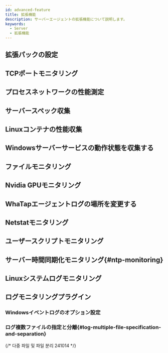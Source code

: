 ```yaml
---
id: advanced-feature
title: 拡張機能
description: サーバーエージェントの拡張機能について説明します。
keywords:
  - Server
  - 拡張機能
---
```



## 拡張パックの設定


<Serveradfexp />

## TCPポートモニタリング


<Serveradftcpport />

## プロセスネットワークの性能測定


<Serveradfpnpc />

## サーバースペック収集


<Serveradfcollectspec />

## Linuxコンテナの性能収集


<Serveradfcollectlcp />

## Windowsサーバーサービスの動作状態を収集する


<Serveradfcollectwss />

## ファイルモニタリング


<Serveradffilecheck />

## Nvidia GPUモニタリング


<Serveradfnvidia />

## WhaTapエージェントログの場所を変更する


<Serveradfagentlogch />

## Netstatモニタリング


<Serveradfnetstat />

## ユーザースクリプトモニタリング


<Serveradfuserscript />

## サーバー時間同期化モニタリング{#ntp-monitoring}


<Serveradfntp />

## Linuxシステムログモニタリング


<Serveradflinuxsystemlog />

## ログモニタリングプラグイン


<Serveradflogplugin />

### Windowsイベントログのオプション設定


<Logserverwindowsevent />

### ログ複数ファイルの指定と分離{#log-multiple-file-specification-and-separation}

{/* 다중 파일 및 파일 분리 241014 */}


<Logservermultifilecategory />
